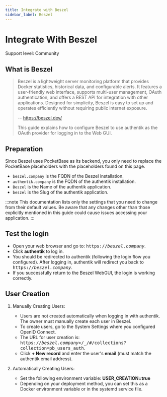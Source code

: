 ```yaml
---
title: Integrate with Beszel
sidebar_label: Beszel
---
```


# Integrate With Beszel

<span class="badge badge--secondary">Support level: Community</span>

## What is Beszel

> Beszel is a lightweight server monitoring platform that provides Docker statistics, historical data, and configurable alerts.
> It features a user-friendly web interface, supports multi-user management, OAuth authentication, and offers a REST API for integration with other applications.
> Designed for simplicity, Beszel is easy to set up and operates efficiently without requiring public internet exposure.
>
> -- https://beszel.dev/
>
> This guide explains how to configure Beszel to use authentik as the OAuth provider for logging in to the Web GUI.

## Preparation

Since Beszel uses PocketBase as its backend, you only need to replace the PocketBase placeholders with the placeholders found on this page.

- `beszel.company` is the FQDN of the Beszel installation.
- `authentik.company` is the FQDN of the authentik installation.
- `Beszel` is the Name of the authentik application.
- `beszel` is the Slug of the authentik application.

:::note
This documentation lists only the settings that you need to change from their default values. Be aware that any changes other than those explicitly mentioned in this guide could cause issues accessing your application.
:::

## Test the login

- Open your web browser and go to: <kbd>https://<em>beszel.company</em></kbd>.
- Click **authentik** to log in.
- You should be redirected to authentik (following the login flow you configured). After logging in, authentik will redirect you back to <kbd>https://<em>beszel.company</em></kbd>.
- If you successfully return to the Beszel WebGUI, the login is working correctly.

## User Creation

1. Manually Creating Users:

    - Users are not created automatically when logging in with authentik. The owner must manually create each user in Beszel.
    - To create users, go to the System Settings where you configured OpenID Connect.
    - The URL for user creation is: <kbd>https://<em>beszel.company</em>>/\_/#/collections?collection=pb_users_auth</kbd>.
    - Click **+ New record** and enter the user's **email** (must match the authentik email address).

2. Automatically Creating Users:
    - Set the following environment variable: **USER_CREATION=true**
    - Depending on your deployment method, you can set this as a Docker environment variable or in the systemd service file.

